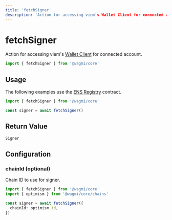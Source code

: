 ```yaml
---
title: 'fetchSigner'
description: 'Action for accessing viem's Wallet Client for connected account.'
---
```


# fetchSigner

Action for accessing viem's [Wallet Client](https://viem.sh/docs/clients/wallet.html) for connected account.

```ts
import { fetchSigner } from '@wagmi/core'
```

## Usage

The following examples use the [ENS Registry](https://etherscan.io/address/0x00000000000C2E074eC69A0dFb2997BA6C7d2e1e#code) contract.

```ts
import { fetchSigner } from '@wagmi/core'

const signer = await fetchSigner()
```

## Return Value

```ts
Signer
```

## Configuration

### chainId (optional)

Chain ID to use for signer.

```ts {5}
import { fetchSigner } from '@wagmi/core'
import { optimism } from '@wagmi/core/chains'

const signer = await fetchSigner({
  chainId: optimism.id,
})
```
